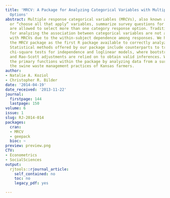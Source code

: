 ```yaml
---
title: 'MRCV: A Package for Analyzing Categorical Variables with Multiple Response
  Options'
abstract: Multiple response categorical variables (MRCVs), also known as “pick any”
  or “choose all that apply” variables, summarize survey questions for which respondents
  are allowed to select more than one category response option. Traditional methods
  for analyzing the association between categorical variables are not appropriate
  with MRCVs due to the within-subject dependence among responses. We have developed
  the MRCV package as the first R package available to correctly analyze MRCV data.
  Statistical methods offered by our package include counterparts to traditional Pearson
  chi-square tests for independence and loglinear models, where bootstrap methods
  and Rao-Scott adjustments are relied on to obtain valid inferences. We demonstrate
  the primary functions within the package by analyzing data from a survey assessing
  the swine waste management practices of Kansas farmers.
author:
- Natalie A. Koziol
- Christopher R. Bilder
date: '2014-04-19'
date_received: '2013-11-22'
journal:
  firstpage: 144
  lastpage: 150
volume: 6
issue: 1
slug: RJ-2014-014
packages:
  cran:
  - MRCV
  - geepack
  bioc: ~
preview: preview.png
CTV:
- Econometrics
- SocialSciences
output:
  rjtools::rjournal_article:
    self_contained: no
    toc: no
    legacy_pdf: yes

---
```

